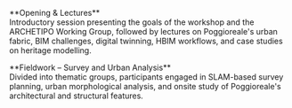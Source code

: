 \*\*Opening & Lectures\*\*\
Introductory session presenting the goals of the workshop and the ARCHETIPO Working Group, followed by lectures on Poggioreale's urban fabric, BIM challenges, digital twinning, HBIM workflows, and case studies on heritage modelling.

\*\*Fieldwork – Survey and Urban Analysis\*\*\
Divided into thematic groups, participants engaged in SLAM-based survey planning, urban morphological analysis, and onsite study of Poggioreale's architectural and structural features.
